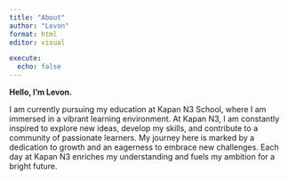 ```yaml
---
title: "About"
author: "Levon"
format: html
editor: visual

execute: 
  echo: false
---
```


**Hello, I’m Levon.**

I am currently pursuing my education at Kapan N3 School, where I am immersed in a vibrant learning environment. At Kapan N3, I am constantly inspired to explore new ideas, develop my skills, and contribute to a community of passionate learners. My journey here is marked by a dedication to growth and an eagerness to embrace new challenges. Each day at Kapan N3 enriches my understanding and fuels my ambition for a bright future.
